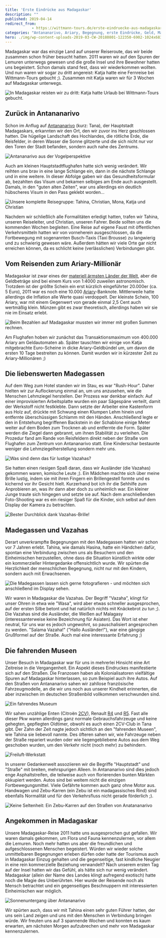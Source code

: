 ```yaml
---
title: 'Erste Eindrücke aus Madagaskar'
description: ""
published: 2019-04-14
redirect_from: 
            - https://wittmann-tours.de/erste-eindruecke-aus-madagaskar/
categories: "Antananarivo, Ariary, Begegnung, erste Eindrücke, Geld, Madagaskar, Madagaskar, Madegassen, Vazaha, Vazahas"
hero: ./img/wp-content-uploads-2019-03-CW-20180801-122350-6902-1024x683.jpg
---
```

Madagaskar war das einzige Land auf unserer Reiseroute, das wir beide zusammen schon früher besucht hatten. 2011 waren wir auf den Spuren der Lemuren unterwegs gewesen und die große Insel und ihre Bewohner hatten uns begeistert. Schon damals stand fest, dass wir wiederkommen wollten. Und nun waren wir sogar zu dritt angereist: Katja hatte eine Fernreise bei Wittmann-Tours gebucht ;). Zusammen mit Katja waren wir für 3 Wochen auf Madagaskar unterwegs.

![In Madagaskar reisten wir zu dritt: Katja hatte Urlaub bei Wittmann-Tours gebucht.](./img/wp-content-uploads-2019-03-CW-20180801-122350-6902-1024x683.jpg)

<!--more-->

## Zurück in Antananarivo

Schon im Anflug auf [Antananarivo](https://de.wikipedia.org/wiki/Antananarivo) (kurz: Tana), der Hauptstadt Madagaskars, erkannten wir den Ort, den wir zuvor ins Herz geschlossen hatten. Die hügelige Landschaft des Hochlandes, die rötliche Erde, die Reisfelder, in deren Wasser die Sonne glitzerte und die sich nicht nur vor den Toren der Stadt befanden, sondern auch nahe des Zentrums.

![Antananarivo aus der Vogelperspektive](./img/wp-content-uploads-2019-03-CW-20180822-161449-8319-1024x576.jpg)

Auch am kleinen Hauptstadtflughafen hatte sich wenig verändert. Wir reihten uns brav in eine lange Schlange ein, dann in die nächste Schlange und in eine weitere. In dieser Abfolge gaben wir das Gesundheitsformular ab, bezahlten das Visum und bekamen selbiges am Ende auch ausgestellt. Damals, in den "guten alten Zeiten", war uns allerdings ein deutlich hübscheres Visum in den Pass geklebt worden…

![Unsere komplette Reisegruppe: Tahina, Christian, Mona, Katja und Christian](./img/wp-content-uploads-2019-03-CW-20180804-100126-7210-1024x683.jpg)

Nachdem wir schließlich alle Formalitäten erledigt hatten, trafen wir Tahina, unseren Reiseleiter, und Christian, unseren Fahrer. Beide sollten uns die kommenden Wochen begleiten. Eine Reise auf eigene Faust mit öffentlichen Verkehrsmitteln hatten wir von vorneherein ausgeschlossen, da die Fortbewegung mit sogenannten Busch-Taxis (Taxi Brousse) zu langwierig und zu schwierig gewesen wäre. Außerdem hätten wir viele Orte gar nicht erreichen können, da es schlicht keine (verlässlichen) Verbindungen gibt.

## Vom Reisenden zum Ariary-Millionär

Madagaskar ist zwar eines der [materiell ärmsten Länder der Welt](https://de.wikipedia.org/wiki/Liste_der_L%C3%A4nder_nach_Bruttoinlandsprodukt_pro_Kopf), aber die Geldbeträge sind bei einem Kurs von 1:4000 zuweilen astronomisch. Trotzdem ist der größte Schein ein erst kürzlich eingeführter 20.000er (ca. 5 Euro), 2011 war es noch eine 10.000 [Ariary](https://de.wikipedia.org/wiki/Ariary)-Banknote. Mittlerweile hatte allerdings die Inflation alle Werte quasi verdoppelt. Der kleinste Schein, 100 Ariary, war mit einem Gegenwert von gerade einmal 2,5 Cent auch wertmäßig klein. Münzen gibt es zwar theoretisch, allerdings haben wir sie nie im Einsatz erlebt.

![Beim Bezahlen auf Madagaskar mussten wir immer mit großen Summen rechnen.](http://wittmann-tours.de/wp-content/uploads/2019/03/CW-20180812-164018-7868-1024x683.jpg)

Am Flughafen hoben wir zunächst das Transaktionsmaximum von 400.000 Ariary am Geldautomaten ab. Später tauschten wir einige von Katja mitgebrachte Euro-Scheine in dicke Ariary-Geldbündel um, um davon die ersten 10 Tage bestreiten zu können. Damit wurden wir in kürzester Zeit zu Ariary-Millionären ;)

## Die liebenswerten Madegassen

Auf dem Weg zum Hotel standen wir im Stau, es war "Rush-Hour". Daher hielten wir zur Auflockerung einmal an, um uns anzusehen, wie die Menschen Lehmziegel herstellen. Der Prozess war denkbar einfach: Auf einer improvisierten Arbeitsplatte wurden ein paar Sägespäne verteilt, damit der Werkstoff nicht festklebte. Dann setzte der Arbeiter eine Kastenform aus Holz auf, drückte mit Schwung einen Klumpen Lehm hinein und entfernte überschüssigen Schlamm mit den Händen. Anschließend legte er den in Entstehung begriffenen Backstein in der Schablone einige Meter weiter auf dem Boden zum Trocknen ab und entfernte die Form. Später werden die Ziegel dann gebrannt, um ihnen Stabilität zu verleihen. Die Prozedur fand am Rande von Reisfeldern direkt neben der Straße vom Flughafen zum Zentrum von Antananarivo statt. Eine Kinderschar bestaunte weniger die Lehmziegelherstellung sondern mehr uns.

![Was sind denn das für lustige Vazahas?](http://wittmann-tours.de/wp-content/uploads/2019/03/CW-20180731-072400-6837-683x1024.jpg)

Sie hatten einen riesigen Spaß daran, dass wir Ausländer (die Vazahas) gekommen waren, komische Leute ;). Ein Mädchen machte sich über meine Brille lustig, indem sie mit ihren Fingern ein Brillengestell formte und es kichernd vor ihr Gesicht hielt. Kurzerhand bot ich ihr die Sehhilfe zum Anprobieren an, was ihr dann aber doch zu unheimlich war. Ein kleiner Junge traute sich hingegen und setzte sie auf. Nach dem anschließenden Foto-Shooting war es ein riesiger Spaß für die Kinder, sich selbst auf dem Display der Kamera zu betrachten.

![Bester Durchblick dank Vazahas-Brille!](http://wittmann-tours.de/wp-content/uploads/2019/03/CW-20180731-072441-6838-1024x683.jpg)

## Madegassen und Vazahas

Derart unverkrampfte Begegnungen mit den Madegassen hatten wir schon vor 7 Jahren erlebt. Tahina, wie damals Hasina, hatte ein Händchen dafür, spontan eine Verbindung zwischen uns als Besuchern und den Einheimischen herzustellen, ohne dass die Situation künstlich wirkte oder ein kommerzieller Hintergedanke offensichtlich wurde. Wir spürten die Herzlichkeit der menschlichen Begegnung, nicht nur mit den Kindern, sondern auch mit Erwachsenen.

![Die Madegassen lassen sich gerne fotografieren - und möchten sich anschließend im Display sehen.](http://wittmann-tours.de/wp-content/uploads/2019/03/CW-20180801-163843-6954-1024x683.jpg)

Wir waren in Madagaskar die Vazahas. Der Begriff "Vazaha", klingt für unser Ohren in etwa wie "Wasa", wird aber etwas schneller ausgesprochen, auf der ersten Silbe betont und hat natürlich nichts mit Knäckebrot zu tun ;). Die Vazahas sind die Ausländer, die Weißen auf Malagasy (interessanterweise keine Bezeichnung für Asiaten). Das Wort ist eher neutral, für uns war es jedoch ungewohnt, so pauschalisiert angesprochen zu werden. "Salama Vazaha!" ("Hallo Ausländer!"), war eine gängige Grußformel auf der Straße. Auch mal eine interessante Erfahrung ;)

## Die fahrenden Museen

Unser Besuch in Madagaskar war für uns in mehrerlei Hinsicht eine Art Zeitreise in die Vergangenheit. Ein Aspekt dieses Eindruckes manifestierte sich auf den Straßen. Die Franzosen haben als Kolonialisatoren vielfältige Spuren auf Madagaskar hinterlassen, so zum Beispiel auch ihre Autos. Auf den Straßen von Antananarivo sahen wir zahllose französische Fahrzeugmodelle, an die wir uns noch aus unserer Kindheit erinnerten, die aber inzwischen im deutschen Straßenbild vollkommen verschwunden sind.

![Ein fahrendes Museum](http://wittmann-tours.de/wp-content/uploads/2019/03/CW-20180822-121744-8300-1024x683.jpg)

Wir sahen unzählige Enten (Citroën [2CV](https://de.wikipedia.org/wiki/Citro%C3%ABn_2CV)), Renault [R4](https://de.wikipedia.org/wiki/Renault_4) und [R5](https://de.wikipedia.org/wiki/Renault_5). Fast alle dieser Pkw waren allerdings ganz normale Gebrauchsfahrzeuge und keine gehegten, gepflegten Oldtimer, obwohl es auch einen 2CV-Club in Tana gibt. Der Zahn der Zeit nagte jedoch sichtlich an den "fahrenden Museen", wie Tahina sie liebevoll nannte. Des öfteren sahen wir, wie Fahrzeuge neben der Straße repariert wurden oder wie liegengebliebene Autos aus dem Weg geschoben wurden, um den Verkehr nicht (noch mehr) zu behindern.

![Freiluft-Werkstatt](http://wittmann-tours.de/wp-content/uploads/2019/03/CW-20180731-074456-6852-1024x683.jpg)

In unserer Gedankenwelt assoziieren wir die Begriffe "Hauptstadt" und "Straße" mit breiten, mehrspurigen Alleen. In Antananarivo sind dies jedoch enge Asphaltstreifen, die teilweise auch von florierenden bunten Märkten okkupiert werden. Autos sind bei weitem nicht die einzigen Fortbewegungsmittel. Viele Gefährte kommen auch ganz ohne Motor aus. Handwagen und Zebu-Karren (ein Zebu ist ein madagassisches Rind) sind ebenfalls Normalität und für den Verkehrsfluss nicht gerade förderlich ;).

![Keine Seltenheit: Ein Zebu-Karren auf den Straßen von Anatananarivo](http://wittmann-tours.de/wp-content/uploads/2019/03/CW-20180822-122204-8307-1024x683.jpg)

## Angekommen in Madagaskar

Unsere Madagaskar-Reise 2011 hatte uns ausgesprochen gut gefallen. Wir waren damals gekommen, um Flora und Fauna kennenzulernen, vor allem die Lemuren. Noch mehr hatten uns aber die freundlichen und aufgeschlossenen Menschen begeistert. Würden wir wieder solche unmittelbaren Begegnungen erleben dürfen oder hatte der Tourismus auch in Madagaskar Einzug gehalten und die gegenseitige, fast kindliche Neugier in eine rein kommerzielle Beziehung verwandelt? Nach unserem ersten Tag auf der Insel hatten wir das Gefühl, als hätte sich nur wenig verändert. Madagaskar (allein der Name des Landes klingt aufregend exotisch) hatte noch die Magie des Unberührten. Hier wurde der Reisende noch als Mensch betrachtet und ein gegenseitiges Beschnuppern mit interessierten Einheimischen war möglich.

![Sonnenuntergang über Antananarivo](http://wittmann-tours.de/wp-content/uploads/2019/03/CW-20180731-082258-6855-HDR-1024x683.jpg)

Wir spürten auch, dass wir mit Tahina einen sehr guten Führer hatten, der uns sein Land zeigen und uns mit den Menschen in Verbindung bringen würde. Wir freuten uns auf 3 spannende Wochen und konnten es kaum erwarten, am nächsten Morgen aufzubrechen und mehr von Madagaskar kennenzulernen.
